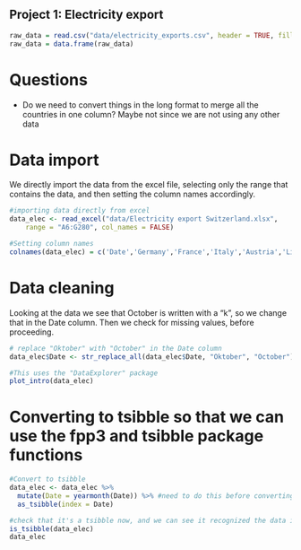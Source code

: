 ## Project 1: Electricity export

```r
raw_data = read.csv("data/electricity_exports.csv", header = TRUE, fill=TRUE, encoding = "UTF-8")
raw_data = data.frame(raw_data)

```

# Questions 

- Do we need to convert things in the long format to merge all the countries in one column? Maybe not since we are not using any other data

# Data import 

We directly import the data from the excel file, selecting only the range that contains the data, and then setting the column names accordingly. 

```r
#importing data directly from excel
data_elec <- read_excel("data/Electricity export Switzerland.xlsx", 
    range = "A6:G280", col_names = FALSE)

#Setting column names
colnames(data_elec) = c('Date','Germany','France','Italy','Austria','Lichtenstein','Total')
```



# Data cleaning

Looking at the data we see that October is written with a "k", so we change that in the Date column. Then we check for missing values, before proceeding. 

```r
# replace "Oktober" with "October" in the Date column
data_elec$Date <- str_replace_all(data_elec$Date, "Oktober", "October")

#This uses the "DataExplorer" package
plot_intro(data_elec)

```

# Converting to tsibble so that we can use the fpp3 and tsibble package functions

```r
#Convert to tsibble 
data_elec <- data_elec %>%
  mutate(Date = yearmonth(Date)) %>% #need to do this before converting to get proper format
  as_tsibble(index = Date)

#check that it's a tsibble now, and we can see it recognized the data is monthly because of the [1M] 
is_tsibble(data_elec)
data_elec
```
